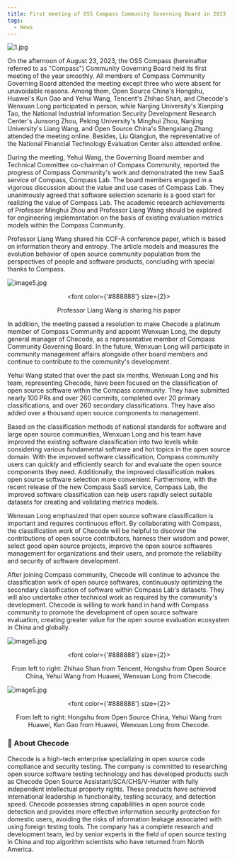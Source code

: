 ```yaml
---
title: First meeting of OSS Compass Community Governing Board in 2023
tags:
  - News
---
```


![1.jpg](media/report.png)

<!--truncate-->

On the afternoon of August 23, 2023, the OSS Compass (hereinafter referred to as "Compass") Community Governing Board held its first meeting of the year smoothly. All members of Compass Community Governing Board attended the meeting except three who were absent for unavoidable reasons. Among them, Open Source China's Hongshu, Huawei's Kun Gao and Yehui Wang, Tencent's Zhihao Shan, and Checode's Wenxuan Long participated in person, while Nanjing University's Xianping Tao, the National Industrial Information Security Development Research Center's Junsong Zhou, Peking University's Minghui Zhou, Nanjing University's Liang Wang, and Open Source China's Shengxiang Zhang attended the meeting online. Besides, Liu Qiangjun, the representative of the National Financial Technology Evaluation Center also attended online.

During the meeting, Yehui Wang, the Governing Board member and Technical Committee co-chairman of Compass Community, reported the progress of Compass Community's work and demonstrated the new SaaS service of Compass, Compass Lab. The board members engaged in a vigorous discussion about the value and use cases of Compass Lab. They unanimously agreed that software selection scenario is a good start for realizing the value of Compass Lab. The academic research achievements of Professor Minghui Zhou and Professor Liang Wang should be explored for engineering implementation on the basis of existing evaluation metrics models within the Compass Community.

Professor Liang Wang shared his CCF-A conference paper, which is based on information theory and entropy. The article models and measures the evolution behavior of open source community population from the perspectives of people and software products, concluding with special thanks to Compass.

![image5.jpg](media/1.png)

<center>

  <font color={'#888888'} size={2}>

Professor Liang Wang is sharing his paper

  </font>

</center>

In addition, the meeting passed a resolution to make Checode a platinum member of Compass Community and appoint Wenxuan Long, the deputy general manager of Checode, as a representative member of Compass Community Governing Board. In the future, Wenxuan Long will participate in community management affairs alongside other board members and continue to contribute to the community's development.

Yehui Wang stated that over the past six months, Wenxuan Long and his team, representing Checode, have been focused on the classification of open source software within the Compass community. They have submitted nearly 100 PRs and over 260 commits, completed over 20 primary classifications, and over 260 secondary classifications. They have also added over a thousand open source components to management.

Based on the classification methods of national standards for software and large open source communities, Wenxuan Long and his team have improved the existing software classification into two levels while considering various fundamental software and hot topics in the open source domain. With the improved software classification, Compass community users can quickly and efficiently search for and evaluate the open source components they need. Additionally, the improved classification makes open source software selection more convenient. Furthermore, with the recent release of the new Compass SaaS service, Compass Lab, the improved software classification can help users rapidly select suitable datasets for creating and validating metrics models.

Wenxuan Long emphasized that open source software classification is important and requires continuous effort. By collaborating with Compass, the classification work of Checode will be helpful to discover the contributions of open source contributors, harness their wisdom and power, select good open source projects, improve the open source softwares management for organizations and their users, and promote the reliability and security of software development.

After joining Compass community, Checode will continue to advance the classification work of open source softwares, continuously optimizing the secondary classification of software within Compass Lab's datasets. They will also undertake other technical work as required by the community's development. Checode is willing to work hand in hand with Compass community to promote the development of open source software evaluation, creating greater value for the open source evaluation ecosystem in China and globally.

![image5.jpg](media/2.png)

<center>

  <font color={'#888888'} size={2}>

From left to right: Zhihao Shan from Tencent, Hongshu from Open Source China, Yehui Wang from Huawei, Wenxuan Long from Checode.

  </font>

</center>

![image5.jpg](media/3.png)

<center>

  <font color={'#888888'} size={2}>

From left to right: Hongshu from Open Source China, Yehui Wang from Huawei, Kun Gao from Huawei, Wenxuan Long from Checode.

  </font>

</center>

### 🌟 About Checode

Checode is a high-tech enterprise specializing in open source code compliance and security testing. The company is committed to researching open source software testing technology and has developed products such as Checode Open Source Assistant/SCA/CHS/V-Hunter with fully independent intellectual property rights. These products have achieved international leadership in functionality, testing accuracy, and detection speed. Checode possesses strong capabilities in open source code detection and provides more effective information security protection for domestic users, avoiding the risks of information leakage associated with using foreign testing tools. The company has a complete research and development team, led by senior experts in the field of open source testing in China and top algorithm scientists who have returned from North America.
